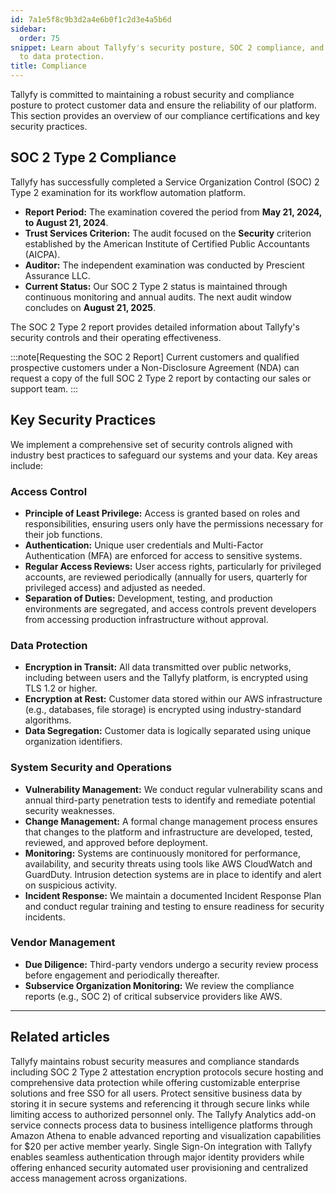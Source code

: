 ```yaml
---
id: 7a1e5f8c9b3d2a4e6b0f1c2d3e4a5b6d
sidebar:
  order: 75
snippet: Learn about Tallyfy's security posture, SOC 2 compliance, and commitment
  to data protection.
title: Compliance
---
```


Tallyfy is committed to maintaining a robust security and compliance posture to protect customer data and ensure the reliability of our platform. This section provides an overview of our compliance certifications and key security practices.

## SOC 2 Type 2 Compliance

Tallyfy has successfully completed a Service Organization Control (SOC) 2 Type 2 examination for its workflow automation platform.

- **Report Period:** The examination covered the period from **May 21, 2024, to August 21, 2024**.
- **Trust Services Criterion:** The audit focused on the **Security** criterion established by the American Institute of Certified Public Accountants (AICPA).
- **Auditor:** The independent examination was conducted by Prescient Assurance LLC.
- **Current Status:** Our SOC 2 Type 2 status is maintained through continuous monitoring and annual audits. The next audit window concludes on **August 21, 2025**.

The SOC 2 Type 2 report provides detailed information about Tallyfy's security controls and their operating effectiveness.

:::note[Requesting the SOC 2 Report]
Current customers and qualified prospective customers under a Non-Disclosure Agreement (NDA) can request a copy of the full SOC 2 Type 2 report by contacting our sales or support team.
:::

## Key Security Practices

We implement a comprehensive set of security controls aligned with industry best practices to safeguard our systems and your data. Key areas include:

### Access Control

- **Principle of Least Privilege:** Access is granted based on roles and responsibilities, ensuring users only have the permissions necessary for their job functions.
- **Authentication:** Unique user credentials and Multi-Factor Authentication (MFA) are enforced for access to sensitive systems.
- **Regular Access Reviews:** User access rights, particularly for privileged accounts, are reviewed periodically (annually for users, quarterly for privileged access) and adjusted as needed.
- **Separation of Duties:** Development, testing, and production environments are segregated, and access controls prevent developers from accessing production infrastructure without approval.

### Data Protection

- **Encryption in Transit:** All data transmitted over public networks, including between users and the Tallyfy platform, is encrypted using TLS 1.2 or higher.
- **Encryption at Rest:** Customer data stored within our AWS infrastructure (e.g., databases, file storage) is encrypted using industry-standard algorithms.
- **Data Segregation:** Customer data is logically separated using unique organization identifiers.

### System Security and Operations

- **Vulnerability Management:** We conduct regular vulnerability scans and annual third-party penetration tests to identify and remediate potential security weaknesses.
- **Change Management:** A formal change management process ensures that changes to the platform and infrastructure are developed, tested, reviewed, and approved before deployment.
- **Monitoring:** Systems are continuously monitored for performance, availability, and security threats using tools like AWS CloudWatch and GuardDuty. Intrusion detection systems are in place to identify and alert on suspicious activity.
- **Incident Response:** We maintain a documented Incident Response Plan and conduct regular training and testing to ensure readiness for security incidents.

### Vendor Management

- **Due Diligence:** Third-party vendors undergo a security review process before engagement and periodically thereafter.
- **Subservice Organization Monitoring:** We review the compliance reports (e.g., SOC 2) of critical subservice providers like AWS.

---


## Related articles
<CardGrid>
<LinkTitleCard header="<b>Miscellaneous > Terms & legals</b>" href="/products/pro/miscellaneous/terms-legals/" > Tallyfy maintains robust security measures and compliance standards including SOC 2 Type 2 attestation encryption protocols secure hosting and comprehensive data protection while offering customizable enterprise solutions and free SSO for all users. </LinkTitleCard>
<LinkTitleCard header="<b>Tracking And Tasks > Protect sensitive data</b>" href="/products/pro/tracking-and-tasks/how-can-i-protect-sensitive-data-in-tallyfy/" > Protect sensitive business data by storing it in secure systems and referencing it through secure links while limiting access to authorized personnel only. </LinkTitleCard>
<LinkTitleCard header="<b>Integrations > Tallyfy Analytics</b>" href="/products/pro/integrations/analytics/" > The Tallyfy Analytics add-on service connects process data to business intelligence platforms through Amazon Athena to enable advanced reporting and visualization capabilities for $20 per active member yearly. </LinkTitleCard>
<LinkTitleCard header="<b>Integrations > Authentication and SSO</b>" href="/products/pro/integrations/authentication/" > Single Sign-On integration with Tallyfy enables seamless authentication through major identity providers while offering enhanced security automated user provisioning and centralized access management across organizations. </LinkTitleCard>
</CardGrid>
